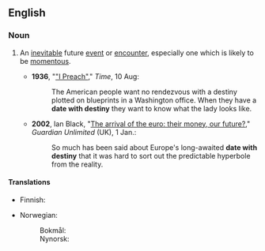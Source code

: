 ==English==

===Noun===
{{en-noun|sg=[[date]] [[with]] [[destiny]]|dates with destiny}}

# {{idiomatic}} An [[inevitable]] future [[event]] or [[encounter]], especially one which is likely to be [[momentous]].
#* '''1936''', "[http://www.time.com/time/magazine/article/0,9171,762277,00.html "I Preach"]," ''Time'', 10 Aug:
#*: The American people want no rendezvous with a destiny plotted on blueprints in a Washington office. When they have a '''date with destiny''' they want to know what the lady looks like.
#* '''2002''', Ian Black, "[http://www.guardian.co.uk/euro/story/0,11306,626460,00.html The arrival of the euro: their money, our future?]," ''Guardian Unlimited'' (UK), 1 Jan.:
#*: So much has been said about Europe's long-awaited '''date with destiny''' that it was hard to sort out the predictable hyperbole from the reality.

====Translations====
{{trans-top|inevitable event}}
* Finnish: {{t|fi|kohtalonhetki}}
{{trans-mid}}
* Norwegian:
*: Bokmål: {{t|nb|skjebnemøte|n}}
*: Nynorsk: {{t|nn|skjebnemøte|n}}
{{trans-bottom}}